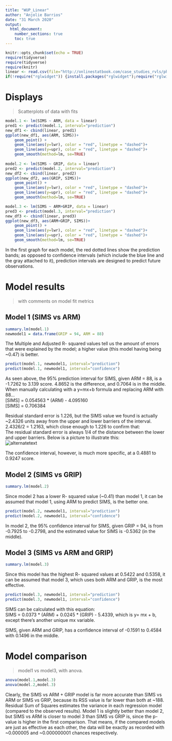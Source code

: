 ```yaml
---
title: "WUP_Linear"
author: "Anjolie Barrios"
date: "31 March 2020"
output: 
  html_document:
    number_sections: true
    toc: true
---
```

```r
knitr::opts_chunk$set(echo = TRUE)
require(tidyverse)
require(tidyverse)
require(knitr)
linear <- read.csv(file="http://onlinestatbook.com/case_studies_rvls/physical_strength/data.txt",sep="",header=TRUE)
if(!require("rglwidget")) {install.packages("rglwidget");require("rglwidget")}
```

# Displays
>Scatterplots of data with fits 

```r
model.1 <- lm(SIMS ~ ARM, data = linear)
pred1 <- predict(model.1, interval="prediction")
new_df1 <- cbind(linear, pred1)
ggplot(new_df1, aes(ARM, SIMS))+
    geom_point() +
    geom_line(aes(y=lwr), color = "red", linetype = "dashed")+
    geom_line(aes(y=upr), color = "red", linetype = "dashed")+
    geom_smooth(method=lm, se=TRUE)
  
model.2 <- lm(SIMS ~ GRIP, data = linear)
pred2 <- predict(model.2, interval="prediction")
new_df2 <- cbind(linear, pred2)
ggplot(new_df2, aes(GRIP, SIMS))+
    geom_point() +
    geom_line(aes(y=lwr), color = "red", linetype = "dashed")+
    geom_line(aes(y=upr), color = "red", linetype = "dashed")+
    geom_smooth(method=lm, se=TRUE)

model.3 <- lm(SIMS ~ ARM+GRIP, data = linear)
pred3 <- predict(model.3, interval="prediction")
new_df3 <- cbind(linear, pred3)
ggplot(new_df3, aes(ARM+GRIP, SIMS))+
    geom_point() +
    geom_line(aes(y=lwr), color = "red", linetype = "dashed")+
    geom_line(aes(y=upr), color = "red", linetype = "dashed")+
    geom_smooth(method=lm, se=TRUE)
```
  
In the first graph for each model, the red dotted lines show the prediction bands; as opposed to confidence intervals (which include the blue line and the gray attached to it), prediction intervals are designed to predict future observations. 

# Model results 
>with comments on model fit metrics

## Model 1 (SIMS vs ARM)
```r
summary.lm(model.1)
newmodel1 = data.frame(GRIP = 94, ARM = 88)
```
  
The Multiple and Adjusted R- squared values tell us the amount of errors that were explained by the model; a higher value (this model having being ~0.47) is better.  

```r
predict(model.1, newmodel1, interval="prediction")
predict(model.1, newmodel1, interval="confidence") 
```
  
As seen above, the 95% prediction interval for SIMS, given ARM = 88, is a -1.7262 to 3.139 score. 4.8652 is the difference, and 0.7064 is in the middle.  
When manually calculating with a y=mx+b formula and replacing ARM with 88...    
[SIMS] = 0.054563 * (ARM) - 4.095160  
[SIMS] = 0.706384  
  
Residual standard error is 1.226, but the SIMS value we found is actually ~2.4326 units away from the upper and lower barriers of the interval. 2.4326/2 = 1.2163, which close enough to 1.226 to confirm that:  
The residual standard error is always 1/4 of the distance between the lower and upper barriers. Below is a picture to illustrate this:  
<img src="No_line.jpg" alt="alternatetext">  
  
The confidence interval, however, is much more specific, at a 0.4881 to 0.9247 score.  
  
## Model 2 (SIMS vs GRIP)
```r
summary.lm(model.2)
```
  
Since model 2 has a lower R- squared value (~0.41) than model 1, it can be assumed that model 1, using ARM to predict SIMS, is the better one. 

```r
predict(model.2, newmodel1, interval="prediction")
predict(model.2, newmodel1, interval="confidence") 
```
  
In model 2, the 95% confidence interval for SIMS, given GRIP = 94, is from -0.7925 to -0.2798, and the estimated value for SIMS is -0.5362 (in the middle).  

## Model 3 (SIMS vs ARM and GRIP)
```r
summary.lm(model.3)
```
  
Since this model has the highest R- squared values at 0.5422 and 0.5358, it can be assumed that model 3, which uses both ARM and GRIP, is the most effective.  

```r
predict(model.3, newmodel1, interval="prediction")
predict(model.3, newmodel1, interval="confidence")
```
  
SIMS can be calculated with this equation:  
SIMS = 0.0373 * (ARM) + 0.0245 * (GRIP) - 5.4339, which is y= mx + b, except there's another unique mx variable.  
  
SIMS, given ARM and GRIP, has a confidence interval of -0.1591 to 0.4584 with 0.1496 in the middle.   

# Model comparison
>model1 vs model3, with anova. 

```r
anova(model.1,model.3)
anova(model.2,model.3)
```
  
Clearly, the SIMS vs ARM + GRIP model is far more accurate than SIMS vs ARM or SIMS vs GRIP, because its RSS value is far lower than both at ~188. Residual Sum of Squares estimates the variance in each regression model (compared to the observed results). Model 1 is slightly better than model 2, but SIMS vs ARM is closer to model 3 than SIMS vs GRIP is, since the p- value is higher in the first comparison. That means, if the compared models are just as effective as each other, the data will be exactly as recorded with ~0.000005 and ~0.000000001 chances respectively. 
